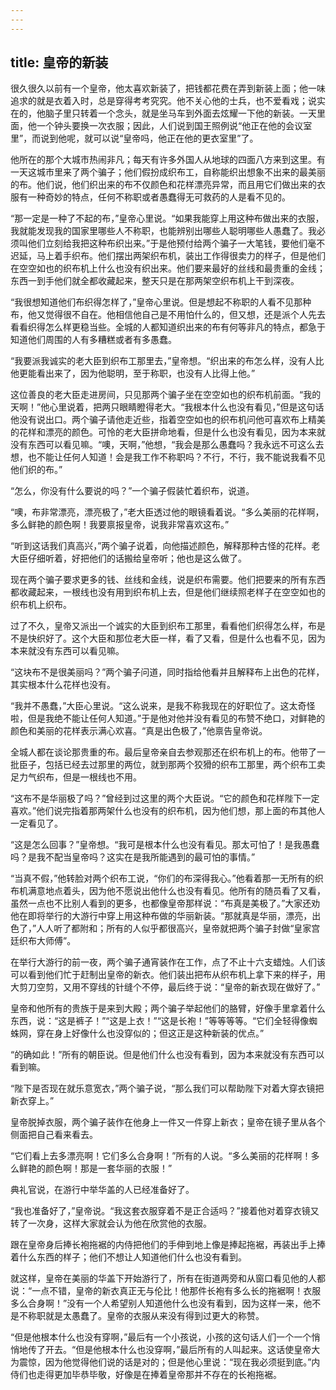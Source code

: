 ```yaml
---
---
---
```

title: 皇帝的新装
---



很久很久以前有一个皇帝，他太喜欢新装了，把钱都花费在弄到新装上面；他一味追求的就是衣着入时，总是穿得考考究究。他不关心他的士兵，也不爱看戏；说实在的，他脑子里只转着一个念头，就是坐马车到外面去炫耀一下他的新装。一天里面，他一个钟头要换一次衣服；因此，人们说到国王照例说“他正在他的会议室里”，而说到他呢，就可以说“皇帝吗，他正在他的更衣室里”了。

他所在的那个大城市热闹非凡；每天有许多外国人从地球的四面八方来到这里。有一天这城市里来了两个骗子；他们假扮成织布工，自称能织出想象不出来的最美丽的布。他们说，他们织出来的布不仅颜色和花样漂亮异常，而且用它们做出来的衣服有一种奇妙的特点，任何不称职或者愚蠢得无可救药的人是看不见的。

“那一定是一种了不起的布，”皇帝心里说。“如果我能穿上用这种布做出来的衣服，我就能发现我的国家里哪些人不称职，也能辨别出哪些人聪明哪些人愚蠢了。我必须叫他们立刻给我把这种布织出来。”于是他预付给两个骗子一大笔钱，要他们毫不迟延，马上着手织布。他们摆出两架织布机，装出工作得很卖力的样子，但是他们在空空如也的织布机上什么也没有织出来。他们要来最好的丝线和最贵重的金线；东西一到手他们就全都收藏起来，整天只是在那两架空织布机上干到深夜。

“我很想知道他们布织得怎样了，”皇帝心里说。但是想起不称职的人看不见那种布，他又觉得很不自在。他相信他自己是不用怕什么的，但又想，还是派个人先去看看织得怎么样更稳当些。全城的人都知道织出来的布有何等非凡的特点，都急于知道他们周围的人有多糟糕或者有多愚蠢。

“我要派我诚实的老大臣到织布工那里去，”皇帝想。“织出来的布怎么样，没有人比他更能看出来了，因为他聪明，至于称职，也没有人比得上他。”

这位善良的老大臣走进房间，只见那两个骗子坐在空空如也的织布机前面。“我的天啊！”他心里说着，把两只眼睛瞪得老大。“我根本什么也没有看见，”但是这句话他没有说出口。两个骗子请他走近些，指着空空如也的织布机问他可喜欢布上精美的花样和漂亮的颜色。可怜的老大臣拼命地看，但是什么也没有看见，因为本来就没有东西可以看见嘛。“噢，天啊，”他想，“我会是那么愚蠢吗？我永远不可这么去想，也不能让任何人知道！会是我工作不称职吗？不行，不行，我不能说我看不见他们织的布。”

“怎么，你没有什么要说的吗？”一个骗子假装忙着织布，说道。

“噢，布非常漂亮，漂亮极了，”老大臣透过他的眼镜看着说。“多么美丽的花样啊，多么鲜艳的颜色啊！我要禀报皇帝，说我非常喜欢这布。”

“听到这话我们真高兴，”两个骗子说着，向他描述颜色，解释那种古怪的花样。老大臣仔细听着，好把他们的话搬给皇帝听；他也是这么做了。

现在两个骗子要求更多的钱、丝线和金线，说是织布需要。他们把要来的所有东西都收藏起来，一根线也没有用到织布机上去，但是他们继续照老样子在空空如也的织布机上织布。

过了不久，皇帝又派出一个诚实的大臣到织布工那里，看看他们织得怎么样，布是不是快织好了。这个大臣和那位老大臣一样，看了又看，但是什么也看不见，因为本来就没有东西可以看见嘛。

“这块布不是很美丽吗？”两个骗子问道，同时指给他看并且解释布上出色的花样，其实根本什么花样也没有。

“我并不愚蠢，”大臣心里说。“这么说来，是我不称我现在的好职位了。这太奇怪啦，但是我绝不能让任何人知道。”于是他对他并没有看见的布赞不绝口，对鲜艳的颜色和美丽的花样表示满心欢喜。“真是出色极了，”他禀告皇帝说。

全城人都在谈论那贵重的布。最后皇帝亲自去参观那还在织布机上的布。他带了一批臣子，包括已经去过那里的两位，就到那两个狡猾的织布工那里，两个织布工卖足力气织布，但是一根线也不用。

“这布不是华丽极了吗？”曾经到过这里的两个大臣说。“它的颜色和花样陛下一定喜欢。”他们说完指着那两架什么也没有的织布机，因为他们想，那上面的布其他人一定看见了。

“这是怎么回事？”皇帝想。“我可是根本什么也没有看见。那太可怕了！是我愚蠢吗？是我不配当皇帝吗？这实在是我所能遇到的最可怕的事情。”

“当真不假，”他转脸对两个织布工说，“你们的布深得我心。”他看着那一无所有的织布机满意地点着头，因为他不愿说出他什么也没有看见。他所有的随员看了又看，虽然一点也不比别人看到的更多，也都像皇帝那样说：“布真是美极了。”大家还劝他在即将举行的大游行中穿上用这种布做的华丽新装。“那就真是华丽，漂亮，出色了，”人人听了都附和；所有的人似乎都很高兴，皇帝就把两个骗子封做“皇家宫廷织布大师傅”。

在举行大游行的前一夜，两个骗子通宵装作在工作，点了不止十六支蜡烛。人们该可以看到他们忙于赶制出皇帝的新衣。他们装出把布从织布机上拿下来的样子，用大剪刀空剪，又用不穿线的针缝个不停，最后终于说：“皇帝的新衣现在做好了。”

皇帝和他所有的贵族于是来到大殿；两个骗子举起他们的胳臂，好像手里拿着什么东西，说：“这是裤子！”“这是上衣！”“这是长袍！”等等等等。“它们全轻得像蜘蛛网，穿在身上好像什么也没穿似的；但这正是这种新装的优点。”

“的确如此！”所有的朝臣说。但是他们什么也没有看到，因为本来就没有东西可以看到嘛。

“陛下是否现在就乐意宽衣，”两个骗子说，“那么我们可以帮助陛下对着大穿衣镜把新衣穿上。”

皇帝脱掉衣服，两个骗子装作在他身上一件又一件穿上新衣；皇帝在镜子里从各个侧面把自己看来看去。

“它们看上去多漂亮啊！它们多么合身啊！”所有的人说。“多么美丽的花样啊！多么鲜艳的颜色啊！那是一套华丽的衣服！”

典礼官说，在游行中举华盖的人已经准备好了。

“我也准备好了，”皇帝说。“我这套衣服穿着不是正合适吗？”接着他对着穿衣镜又转了一次身，这样大家就会认为他在欣赏他的衣服。

跟在皇帝身后捧长袍拖裾的内侍把他们的手伸到地上像是捧起拖裾，再装出手上捧着什么东西的样子；他们不想让人知道他们什么也没有看到。

就这样，皇帝在美丽的华盖下开始游行了，所有在街道两旁和从窗口看见他的人都说：“一点不错，皇帝的新衣真正无与伦比！他那件长袍有多么长的拖裾啊！衣服多么合身啊！”没有一个人希望别人知道他什么也没有看到，因为这样一来，他不是不称职就是太愚蠢了。皇帝的衣服从来没有得到过更大的称赞。

“但是他根本什么也没有穿啊，”最后有一个小孩说，小孩的这句话人们一个一个悄悄地传了开去。“但是他根本什么也没穿啊，”最后所有的人叫起来。这话使皇帝大为震惊，因为他觉得他们说的话是对的；但是他心里说：“现在我必须挺到底。”内侍们也走得更加毕恭毕敬，好像是在捧着皇帝那并不存在的长袍拖裾。